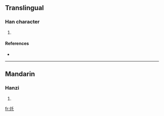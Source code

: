 ==Translingual==

===Han character===
{{Han char|rn=86|rad=火|as=03|sn=7|four=|canj=火竹心 (FHP)}}

# {{defn|Han|sort=火03}}

====References====
* {{Han ref|kx=0666.130|dkj=18874|dj=1075.180|hdz=32189.120|uh=7079|ud=28793}}

----

==Mandarin==

===Hanzi===
{{cmn-hanzi|pin=[[zhà]] ([[zha4]])|wg=cha<sup>4</sup>}}

# {{defn|Mandarin}}

[[fr:灹]]